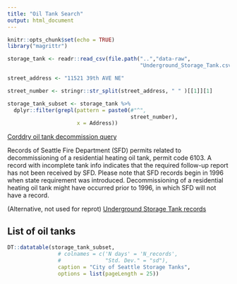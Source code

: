 ```yaml
---
title: "Oil Tank Search"
output: html_document
---
```


```r
knitr::opts_chunk$set(echo = TRUE)
library("magrittr")

storage_tank <- readr::read_csv(file.path("..","data-raw", 
                                          "Underground_Storage_Tank.csv"))

street_address <- "11521 39th AVE NE"

street_number <- stringr::str_split(street_address, " " )[[1]][1]

storage_tank_subset <- storage_tank %>%
  dplyr::filter(grepl(pattern = paste0(#"^", 
                                       street_number),
                      x = Address))
```

[Corddry oil tank decommission query](https://data.seattle.gov/Public-Safety/Corddry-oil-tank-decommission-query/nkmp-yxzx)

Records of Seattle Fire Department (SFD) permits related to decommissioning of a residential heating oil tank, permit code 6103. A record with incomplete tank info indicates that the required follow-up report has not been received by SFD. 
Please note that SFD records begin in 1996 when state requirement was introduced. Decommissioning of a residential heating oil tank might have occurred prior to 1996, in which SFD will not have a record.

(Alternative, not used for reprot) [Underground Storage Tank records](https://data.seattle.gov/Public-Safety/Underground-Storage-Tank-UST-Records-Residential/xvj2-ai6y)

## List of oil tanks

```r
DT::datatable(storage_tank_subset, 
                # colnames = c('N days' = 'N_records',
                #              "Std. Dev." = "sd"),
                caption = "City of Seattle Storage Tanks",
                options = list(pageLength = 25))
```
